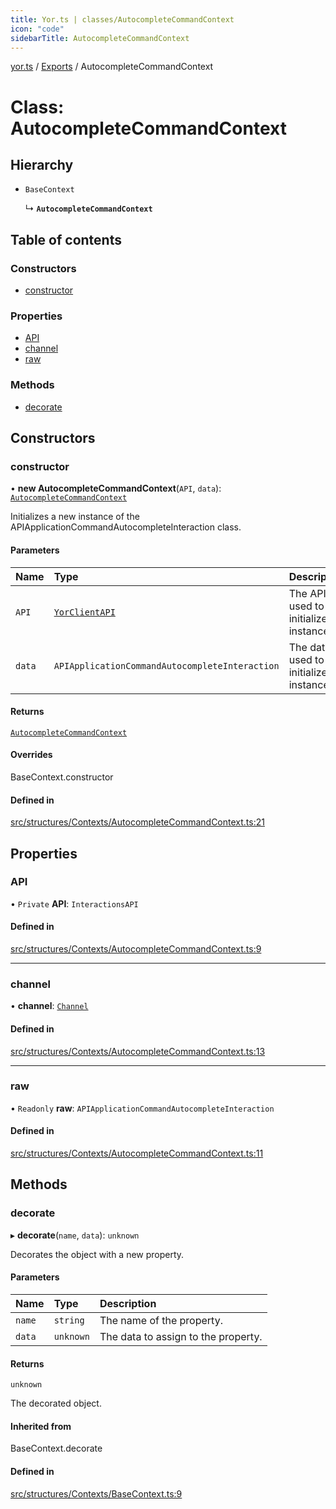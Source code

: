 ```yaml
---
title: Yor.ts | classes/AutocompleteCommandContext
icon: "code"
sidebarTitle: AutocompleteCommandContext
---
```

[yor.ts](../README) / [Exports](../modules) / AutocompleteCommandContext

# Class: AutocompleteCommandContext

## Hierarchy

- `BaseContext`

  ↳ **`AutocompleteCommandContext`**

## Table of contents

### Constructors

- [constructor](AutocompleteCommandContext#constructor)

### Properties

- [API](AutocompleteCommandContext#api)
- [channel](AutocompleteCommandContext#channel)
- [raw](AutocompleteCommandContext#raw)

### Methods

- [decorate](AutocompleteCommandContext#decorate)

## Constructors

### constructor

• **new AutocompleteCommandContext**(`API`, `data`): [`AutocompleteCommandContext`](AutocompleteCommandContext)

Initializes a new instance of the APIApplicationCommandAutocompleteInteraction class.

#### Parameters

| Name | Type | Description |
| :------ | :------ | :------ |
| `API` | [`YorClientAPI`](YorClientAPI) | The API used to initialize the instance. |
| `data` | `APIApplicationCommandAutocompleteInteraction` | The data used to initialize the instance. |

#### Returns

[`AutocompleteCommandContext`](AutocompleteCommandContext)

#### Overrides

BaseContext.constructor

#### Defined in

[src/structures/Contexts/AutocompleteCommandContext.ts:21](https://github.com/OreOreki/yor.ts/blob/a201e7d/src/structures/Contexts/AutocompleteCommandContext.ts#L21)

## Properties

### API

• `Private` **API**: `InteractionsAPI`

#### Defined in

[src/structures/Contexts/AutocompleteCommandContext.ts:9](https://github.com/OreOreki/yor.ts/blob/a201e7d/src/structures/Contexts/AutocompleteCommandContext.ts#L9)

___

### channel

• **channel**: [`Channel`](Channel)

#### Defined in

[src/structures/Contexts/AutocompleteCommandContext.ts:13](https://github.com/OreOreki/yor.ts/blob/a201e7d/src/structures/Contexts/AutocompleteCommandContext.ts#L13)

___

### raw

• `Readonly` **raw**: `APIApplicationCommandAutocompleteInteraction`

#### Defined in

[src/structures/Contexts/AutocompleteCommandContext.ts:11](https://github.com/OreOreki/yor.ts/blob/a201e7d/src/structures/Contexts/AutocompleteCommandContext.ts#L11)

## Methods

### decorate

▸ **decorate**(`name`, `data`): `unknown`

Decorates the object with a new property.

#### Parameters

| Name | Type | Description |
| :------ | :------ | :------ |
| `name` | `string` | The name of the property. |
| `data` | `unknown` | The data to assign to the property. |

#### Returns

`unknown`

The decorated object.

#### Inherited from

BaseContext.decorate

#### Defined in

[src/structures/Contexts/BaseContext.ts:9](https://github.com/OreOreki/yor.ts/blob/a201e7d/src/structures/Contexts/BaseContext.ts#L9)
